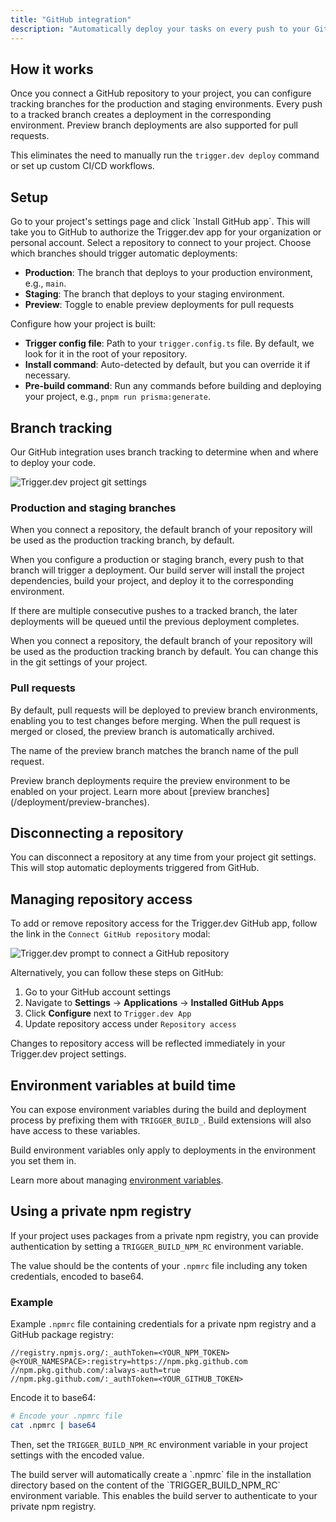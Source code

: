 ```yaml
---
title: "GitHub integration"
description: "Automatically deploy your tasks on every push to your GitHub repository."
---
```


## How it works

Once you connect a GitHub repository to your project, you can configure tracking branches for the production and staging environments.
Every push to a tracked branch creates a deployment in the corresponding environment. Preview branch deployments are also supported for pull requests.

This eliminates the need to manually run the `trigger.dev deploy` command or set up custom CI/CD workflows.

## Setup

<Steps>

<Step title="Install our GitHub app">
  Go to your project's settings page and click `Install GitHub app`.
  This will take you to GitHub to authorize the Trigger.dev app for your organization or personal account.
</Step>

<Step title="Connect your repository">
  Select a repository to connect to your project.
</Step>

<Step title="Configure branch tracking">
  Choose which branches should trigger automatic deployments:

  - **Production**: The branch that deploys to your production environment, e.g., `main`.
  - **Staging**: The branch that deploys to your staging environment.
  - **Preview**: Toggle to enable preview deployments for pull requests
</Step>

<Step title="Customize build settings (optional)">
  Configure how your project is built:

  - **Trigger config file**: Path to your `trigger.config.ts` file. By default, we look for it in the root of your repository.
  - **Install command**: Auto-detected by default, but you can override it if necessary.
  - **Pre-build command**: Run any commands before building and deploying your project, e.g., `pnpm run prisma:generate`.
</Step>

</Steps>

## Branch tracking

Our GitHub integration uses branch tracking to determine when and where to deploy your code.

![Trigger.dev project git settings](/deployment/git-settings.png)

### Production and staging branches

When you connect a repository, the default branch of your repository will be used as the production tracking branch, by default.

When you configure a production or staging branch, every push to that branch will trigger a deployment.
Our build server will install the project dependencies, build your project, and deploy it to the corresponding environment.

If there are multiple consecutive pushes to a tracked branch, the later deployments will be queued until the previous deployment completes.

<Note>
  When you connect a repository, the default branch of your repository will be used as the production tracking branch by default.
  You can change this in the git settings of your project.
</Note>

### Pull requests

By default, pull requests will be deployed to preview branch environments, enabling you to test changes before merging.
When the pull request is merged or closed, the preview branch is automatically archived.

The name of the preview branch matches the branch name of the pull request.

<Note>
  Preview branch deployments require the preview environment to be enabled on your project. Learn more about [preview branches](/deployment/preview-branches).
</Note>

## Disconnecting a repository

You can disconnect a repository at any time from your project git settings. This will stop automatic deployments triggered from GitHub.

## Managing repository access

To add or remove repository access for the Trigger.dev GitHub app, follow the link in the `Connect GitHub repository` modal:

![Trigger.dev prompt to connect a GitHub repository](/deployment/connect-repo.png)

Alternatively, you can follow these steps on GitHub:

1. Go to your GitHub account settings
2. Navigate to **Settings** → **Applications** → **Installed GitHub Apps**
3. Click **Configure** next to `Trigger.dev App`
4. Update repository access under `Repository access`

Changes to repository access will be reflected immediately in your Trigger.dev project settings.

## Environment variables at build time

You can expose environment variables during the build and deployment process by prefixing them with `TRIGGER_BUILD_`.
Build extensions will also have access to these variables.

Build environment variables only apply to deployments in the environment you set them in.

Learn more about managing [environment variables](/deploy-environment-variables).

## Using a private npm registry

If your project uses packages from a private npm registry, you can provide authentication by setting a `TRIGGER_BUILD_NPM_RC` environment variable.

The value should be the contents of your `.npmrc` file including any token credentials, encoded to base64.

### Example

Example `.npmrc` file containing credentials for a private npm registry and a GitHub package registry:

```
//registry.npmjs.org/:_authToken=<YOUR_NPM_TOKEN>
@<YOUR_NAMESPACE>:registry=https://npm.pkg.github.com
//npm.pkg.github.com/:always-auth=true
//npm.pkg.github.com/:_authToken=<YOUR_GITHUB_TOKEN>
```

Encode it to base64:

```bash
# Encode your .npmrc file
cat .npmrc | base64
```

Then, set the `TRIGGER_BUILD_NPM_RC` environment variable in your project settings with the encoded value.

<Note>
  The build server will automatically create a `.npmrc` file in the installation directory based on the content of the `TRIGGER_BUILD_NPM_RC` environment variable.
  This enables the build server to authenticate to your private npm registry.
</Note>